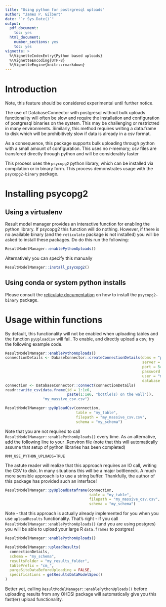 ```yaml
---
title: "Using python for postrgresql uploads"
author: "James P. Gilbert"
date: "`r Sys.Date()`"
output:
  pdf_document:
    toc: yes
  html_document:
    number_sections: yes
    toc: yes
vignette: >
  %\VignetteIndexEntry{Python based uploads}
  %\VignetteEncoding{UTF-8}
  %\VignetteEngine{knitr::rmarkdown}
---
```


# Introduction
Note, this feature should be considered experimental until further notice.

The use of DatabaseConnector with postgresql without bulk uploads functionality will often be slow and require the installation and configuration of postgresql binaries on the system.
This may be challenging or restrictred in many environments.
Similarly, this method requires writing a data.frame to disk which will be prohibitively slow if data is already in a
csv format.

As a consequence, this package supports bulk uploading through python with a small amount of configuration.
This uses no r-memory; csv files are transfered directly through python and will be considerably faster

This process uses the `psycopg2` python library, which can be installed via compilation or in binary form.
This process demonstrates usage with the `psycopg2-binary` package.

# Installing psycopg2

## Using a virtualenv
Result model manager provides an interactive function for enabling the python library. If psycopg2 this function will
do nothing.
However, if there is no available binary (and the `reticulate` package is not installed) you will be asked to install
these packages.
Do do this run the following:
```r
ResultModelManager::enablePythonUploads()
```
Alternatively you can specify this manually

```r
ResultModelManager::install_psycopg2()
```

## Using conda or system python installs

Please consult the [reticulate documentation](https://rstudio.github.io/reticulate/articles/python_packages.html) on how to install the `psycopg2-binary` package.

# Usage within functions

By default, this functionality will not be enabled when uploading tables and the function `pyUploadCsv` will fail.
To enable, and directly upload a csv, try the following example code.

```r
ResultModelManager::enablePythonUploads()
connectionDetails <- DabaseConnector::createConnectionDetails(dbms = "postgreql",
                                                              server = "myserver.com",
                                                              port = 5432,
                                                              password = "s",
                                                              user = "me",
                                                              database = "some_db")
connection <- DatabaseConnector::connect(connectionDetails)
readr::write_csv(data.frame(id = 1:1e6,
                            paste(1:1e6, "bottle(s) on the wall")),
                 "my_massive_csv.csv")

ResultModelManager::pyUploadCsv(connection,
                                table = "my_table",
                                filepath = "my_massive_csv.csv",
                                schema = "my_schema")
```

Note that you are not required to call `ResultModelManager::enablePythonUploads()` every time. As an alternative,
add the following line to your .Renviron file (note that this will automatically assume that setup of python libraries
has been completed)

```
RMM_USE_PYTHON_UPLOADS=TRUE
```

The astute reader will realize that this approach requires an IO call, writing the CSV to disk. In many situations this
will be a major bottleneck.
A much more sensible approach is to use a string buffer.
Thankfully, the author of this package has provided such an interface!

```r
ResultModelManager::pyUploadDataframe(connection,
                                      table = "my_table",
                                      filepath = "my_massive_csv.csv",
                                      schema = "my_schema")
```

Note - that this approach is actually already implemented for you when you use `uploadResults` functionality.
That's right - if you call `ResultModelManager::enablePythonUploads()` (and you are using postgres) you will be able
to upload your large R `data.frames` to postgres!

```r
ResultModelManager::enablePythonUploads()

ResultModelManager::uploadResults(
  connectionDetails,
  schema = "my_schema",
  resultsFolder = "my_results_folder",
  tablePrefix = "cm_",
  purgeSiteDataBeforeUploading = FALSE,
  specifications = getResultsDataModelSpec()
)
```
Better yet, calling `ResultModelManager::enablePythonUploads()` before uploading results from any OHDSI package will
automatically give you this fast(er) upload functionality.
